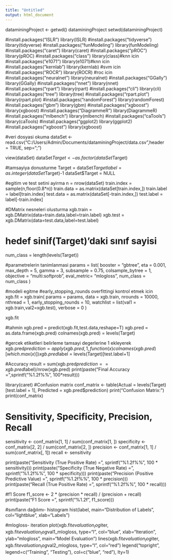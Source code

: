 ```yaml
---
title: "Untitled"
output: html_document
---
```

dataminingProject <- getwd()
dataminingProject
 setwd(dataminingProject)


#install.packages("ISLR")
library(ISLR)
#install.packages("tidyverse")
library(tidyverse)
#install.packages("funModeling")
library(funModeling)
#install.packages("caret")
library(caret)
#install.packages("pROC")
library(pROC)
#install.packages("class")
library(class)#knn icin
#install.packages("e1071")
library(e1071)#knn icin
#install.packages("kernlab")
library(kernlab) #svm icin
#install.packages("ROCR")
library(ROCR) #roc icin
#install.packages("neuralnet")
library(neuralnet)
#install.packages("GGally")
library(GGally)
#install.packages("nnet")
library(nnet)
#install.packages("rpart")
library(rpart)
#install.packages("cli")
library(cli)
#install.packages("tree")
library(tree)
#install.packages("rpart.plot")
library(rpart.plot)
#install.packages("randomForest")
library(randomForest)
#install.packages("gbm")
library(gbm)
#install.packages("xgboost")
library(xgboost)
#install.packages("DiagrammeR")
library(DiagrammeR)
#install.packages("mlbench")
library(mlbench)
#install.packages("caTools")
library(caTools)
#install.packages("ggplot2)
library(ggplot2)
#install.packages("xgboost")
library(xgboost)

#veri dosyasi okuma
dataSet <- read.csv("C:/Users/Admin/Documents/dataminingProject/data.csv",header = TRUE, sep=";")

view(dataSet)
dataSet$Target <- as.factor(dataSet$Target)

#tamsayiya donusturme
Target = dataSet$Target
label = as.integer(dataSet$Target)-1
dataSet$Target = NULL

#egitim ve test setini ayirma
n = nrow(dataSet)
train.index = sample(n,floor(0.8*n))
train.data = as.matrix(dataSet[train.index,])
train.label = label[train.index]
test.data = as.matrix(dataSet[-train.index,])
test.label = label[-train.index]

#DMatrix nesneleri olusturma
xgb.train = xgb.DMatrix(data=train.data,label=train.label)
xgb.test = xgb.DMatrix(data=test.data,label=test.label)

# hedef sinif(Target)'daki sınıf sayisi
num_class = length(levels(Target))

#parametrelerin tanimlanmasi
params = list(
  booster = "gbtree",
  eta = 0.001,
  max_depth = 5,
  gamma = 3,
  subsample = 0.75,
  colsample_bytree = 1,
  objective = "multi:softprob",
  eval_metric= "mlogloss",
  num_class = num_class
)

#modeli egitme
#early_stopping_rounds overfittingi kontrol etmek icin
xgb.fit = xgb.train(
  params = params,
  data = xgb.train,
  nrounds = 10000,
  nthread = 1,
  early_stopping_rounds = 10, 
  watchlist = list(val1 = xgb.train,val2=xgb.test),
  verbose = 0
)

xgb.fit

#tahmin
xgb.pred = predict(xgb.fit,test.data,reshape=T)
xgb.pred = as.data.frame(xgb.pred)
colnames(xgb.pred) = levels(Target)

#gercek etiketleri belirleme tamsayi degerlerine 1 ekleyerek
xgb.pred$prediction = apply(xgb.pred,1,function(x) colnames(xgb.pred)[which.max(x)])
xgb.pred$label = levels(Target)[test.label+1]

#Accuracy
result = sum(xgb.pred$prediction==xgb.pred$label)/nrow(xgb.pred)
print(paste("Final Accuracy =",sprintf("%1.2f%%", 100*result)))


library(caret)
#Confusion matrix
conf_matrix <- table(Actual = levels(Target)[test.label + 1], Predicted = xgb.pred$prediction)
print("Confusion Matrix:")
print(conf_matrix)



# Sensitivity, Specificity, Precision, Recall
sensitivity <- conf_matrix[1, 1] / sum(conf_matrix[1, ])
specificity <- conf_matrix[2, 2] / sum(conf_matrix[2, ])
precision <- conf_matrix[1, 1] / sum(conf_matrix[, 1])
recall <- sensitivity  

print(paste("Sensitivity (True Positive Rate) =", sprintf("%1.2f%%", 100 * sensitivity)))
print(paste("Specificity (True Negative Rate) =", sprintf("%1.2f%%", 100 * specificity)))
print(paste("Precision (Positive Predictive Value) =", sprintf("%1.2f%%", 100 * precision)))
print(paste("Recall (True Positive Rate) =", sprintf("%1.2f%%", 100 * recall)))

#f1 Score
f1_score <- 2 * (precision * recall) / (precision + recall)
print(paste("F1 Score =", sprintf("%1.2f", f1_score)))


#sınıfların dağılımı- histogram
hist(label, main="Distribution of Labels", col="lightblue", xlab="Labels")


#mlogloss- iteration
plot(xgb.fit$evaluation_log$iter, xgb.fit$evaluation_log$val1_mlogloss, type="l", col="blue", xlab="Iteration", ylab="mlogloss", main="Model Evaluation")
lines(xgb.fit$evaluation_log$iter, xgb.fit$evaluation_log$val2_mlogloss, type="l", col="red")
legend("topright", legend=c("Training", "Testing"), col=c("blue", "red"), lty=1)


